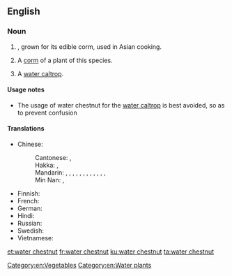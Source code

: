 ==English==
{{rfi}}
{{wikipedia|Eleocharis dulcis}}
{{wikispecies|Eleocharis dulcia}}
===Noun===
{{en-noun|head=[[water]] [[chestnut]]|~}}

# {{context|uncountable|lang=en}} {{taxlink|Eleocharis dulcis|species|noshow=1}}, grown for its edible corm, used in Asian cooking.
# {{context|countable|lang=en}} A [[corm]] of a plant of this species.
# A [[water caltrop]].

====Usage notes====
* The usage of water chestnut for the [[water caltrop]] is best avoided, so as to prevent confusion

====Translations====
{{trans-top|Eleocharis dulcis}}
* Chinese:
*: Cantonese: {{t|yue|馬蹄|sc=Hani}}, {{t|yue|马蹄|tr=ma5 tai4-2|sc=Hani}}
*: Hakka: {{t|hak|馬薺|sc=Hani}}, {{t|hak|马荠|tr=mâ-chhì|sc=Hani}}
*: Mandarin: {{t|cmn|荸薺|sc=Hani}}, {{t+|cmn|荸荠|tr=bíqí|sc=Hani}}, {{t+|cmn|馬蹄|sc=Hant}}, {{t+|cmn|马蹄|tr=mǎtí|sc=Hani}}, {{t+|cmn|葧薺|sc=Hani}}, {{t+|cmn|葧荠|tr=bóqí|sc=Hani}}, {{t|cmn|鳧茨|sc=Hani}}, {{t|cmn|凫茨|tr=fúcí|sc=Hani}}, {{t+|cmn|鳧茈|sc=Hani}}, {{t+|cmn|凫茈|tr=fúcí|sc=Hani}}, {{t+|cmn|地栗|tr=dìlì|sc=Hani}}, {{t+|cmn|烏芋|sc=Hani}}, {{t+|cmn|乌芋|tr=wūyù|sc=Hani}}
*: Min Nan: {{t+|nan|馬薺|sc=Hani}}, {{t|nan|马荠|tr=bé-chî|sc=Hani}}
{{trans-mid}}
* Finnish: {{t|fi|vesikastanja}}
* French: {{t+|fr|châtaigne d'eau chinoise|f}}
* German: {{t|de|Wasserkastanie|f}}
* Hindi: {{t|hi|सिंघाड़ा|tr=siṅghāṛā|sc=Deva}}
* Russian: {{t|ru|болотница сладкая|f}}
* Swedish: {{t|sv|vattenkastanj|c}}
* Vietnamese: {{t|vi|năn ngọt}}
{{trans-bottom}}

[[Category:en:Vegetables]]
[[Category:en:Water plants]]

[[et:water chestnut]]
[[fr:water chestnut]]
[[ku:water chestnut]]
[[ta:water chestnut]]
